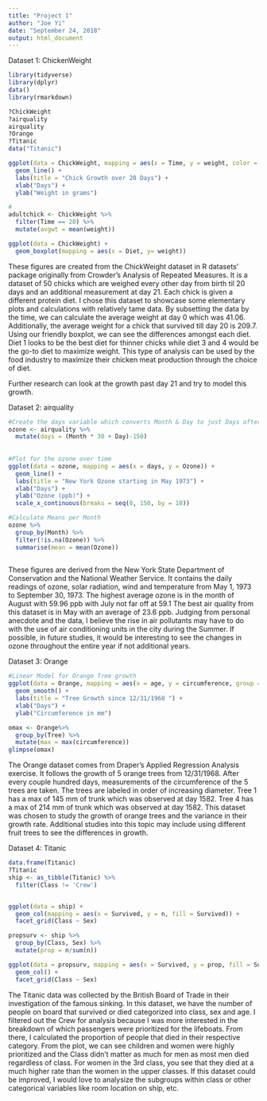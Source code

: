 ```yaml
---
title: "Project 1"
author: "Joe Yi"
date: "September 24, 2018"
output: html_document
---
```


Dataset 1: ChickenWeight


```r

library(tidyverse)
library(dplyr)
data()
library(rmarkdown)

?ChickWeight
?airquality
airquality
?Orange
?Titanic
data("Titanic")

```

```r



ggplot(data = ChickWeight, mapping = aes(x = Time, y = weight, color = Diet, group = Chick)) +
  geom_line() +
  labs(title = "Chick Growth over 20 Days") +
  xlab("Days") +
  ylab("Weight in grams")

#
adultchick <- ChickWeight %>% 
  filter(Time == 20) %>% 
  mutate(avgwt = mean(weight))

ggplot(data = ChickWeight) + 
  geom_boxplot(mapping = aes(x = Diet, y= weight))


```

These figures are created from the ChickWeight dataset in R datasets' package originally from Crowder's Analysis of Repeated Measures. It is a dataset of 50 chicks which are weighed every other day from birth til 20 days and an additional measurement at day 21. Each chick is given a different protein diet. I chose this dataset to showcase some elementary plots and calculations with relatively tame data. By subsetting the data by the time, we can calculate the average weight at day 0 which was 41.06. Additionally, the average weight for a chick that survived till day 20 is 209.7. Using our friendly boxplot, we can see the differences amongst each diet. Diet 1 looks to be the best diet for thinner chicks while diet 3 and 4 would be the go-to diet to maximize weight. This type of analysis can be used by the food industry to maximize their chicken meat production through the choice of diet.

Further research can look at the growth past day 21 and try to model this growth.


Dataset 2: airquality


```r


#Create the days variable which converts Month & Day to just Days after May 1
ozone <- airquality %>% 
  mutate(days = (Month * 30 + Day)-150)
         
         
#Plot for the ozone over time
ggplot(data = ozone, mapping = aes(x = days, y = Ozone)) +
  geom_line() +
  labs(title = "New York Ozone starting in May 1973") +
  xlab("Days") +
  ylab("Ozone (ppb)") +
  scale_x_continuous(breaks = seq(0, 150, by = 10))

#Calculate Means per Month
ozone %>% 
  group_by(Month) %>% 
  filter(!is.na(Ozone)) %>% 
  summarise(mean = mean(Ozone))
  
```

These figures are derived from the New York State Department of Conservation and the National Weather Service. It contains the daily readings of ozone, solar radiation, wind and temperature from May 1, 1973 to September 30, 1973. The highest average ozone is in the month of August with 59.96 ppb with July not far off at 59.1 The best air quality from this dataset is in May with an average of 23.6 ppb. Judging from personal anecdote and the data, I believe the rise in air pollutants may have to do with the use of air conditioning units in the city during the Summer. If possible, in future studies, it would be interesting to see the changes in ozone throughout the entire year if not additional years.


Dataset 3: Orange


```r


#Linear Model for Orange Tree growth
ggplot(data = Orange, mapping = aes(x = age, y = circumference, group = Tree, color = Tree)) +
  geom_smooth() +
  labs(title = "Tree Growth since 12/31/1968 ") +
  xlab("Days") +
  ylab("Circumference in mm")

omax <- Orange%>% 
  group_by(Tree) %>% 
  mutate(max = max(circumference))
glimpse(omax)
```

The Orange dataset comes from Draper's Applied Regression Analysis exercise. It follows the growth of 5 orange trees from 12/31/1968. After every couple hundred days, measurements of the circumference of the 5 trees are taken. The trees are labeled in order of increasing diameter. Tree 1 has a max of 145 mm of trunk which was observed at day 1582. Tree 4 has a max of 214 mm of trunk which was observed at day 1582. This dataset was chosen to study the growth of orange trees and the variance in their growth rate. Additional studies into this topic may include using different fruit trees to see the differences in growth.


Dataset 4: Titanic

```r

data.frame(Titanic)
?Titanic
ship <- as_tibble(Titanic) %>% 
  filter(Class != 'Crew')


ggplot(data = ship) +
  geom_col(mapping = aes(x = Survived, y = n, fill = Survived)) +
  facet_grid(Class ~ Sex)

propsurv <- ship %>%
  group_by(Class, Sex) %>% 
  mutate(prop = n/sum(n))

ggplot(data = propsurv, mapping = aes(x = Survived, y = prop, fill = Survived)) +
  geom_col() +
  facet_grid(Class ~ Sex)

```

The Titanic data was collected by the British Board of Trade in their investigation of the famous sinking. In this dataset, we have the number of people on board that survived or died categorized into class, sex and age. I filtered out the Crew for analysis because I was more interested in the breakdown of which passengers were prioritized for the lifeboats. From there, I calculated the proportion of people that died in their respective category. From the plot, we can see children and women were highly prioritized and the Class didn't matter as much for men as most men died regardless of class. For women in the 3rd class, you see that they died at a much higher rate than the women in the upper classes. If this dataset could be improved, I would love to analysize the subgroups within class or other categorical variables like room location on ship, etc.





